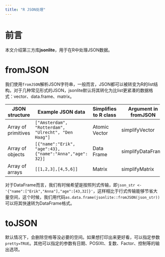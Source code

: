 ```yaml
---
title: "R JSON处理"
---
```


# 前言
本文介绍第三方库**jsonlite**，用于在R中处理JSON数据。

# fromJSON
我们使用`fromJSON`解析JSON字符串，一般而言，JSON都可以被转变为R的list结构。对于几种常见形式的JSON，jsonlite默认将其转化为比list更紧凑的数据格式：vector、data.frame、matrix。

| JSON structure | Example JSON data | Simplifies to R class | Argument in fromJSON |
| --- | --- | --- | --- |
| Array of primitives | `["Amsterdam", "Rotterdam", "Ulrecht", "Den Haag"]` | Atomic Vector | simplifyVector |
| Array of objects | `[{"name":"Erik", "age":43}, {"name":"Anna","age": 32}]` | Data Frame | simplifyDataFrame |
| Array of arrays | `[[1,2,3],[4,5,6]]` | Matrix | simplifyMatrix |

对于DataFrame而言，我们有时候希望是按照列式传输，即`json_str <- '{"name":["Erik","Anna"],"age":[43,32]}'`，这样相比于行式传输能够节省大量空间，这个时候，我们用代码`as.data.frame(jsonlite::fromJSON(json_str))`可以将其快速转为DataFrame格式。

# toJSON
默认情况下，会删除空格等没必要的空间。如果想打印出来更好看，可以指定参数`pretty=TRUE`。其他可以指定的参数有日期、POSIXt、复数、Factor、控制等的输出选项。